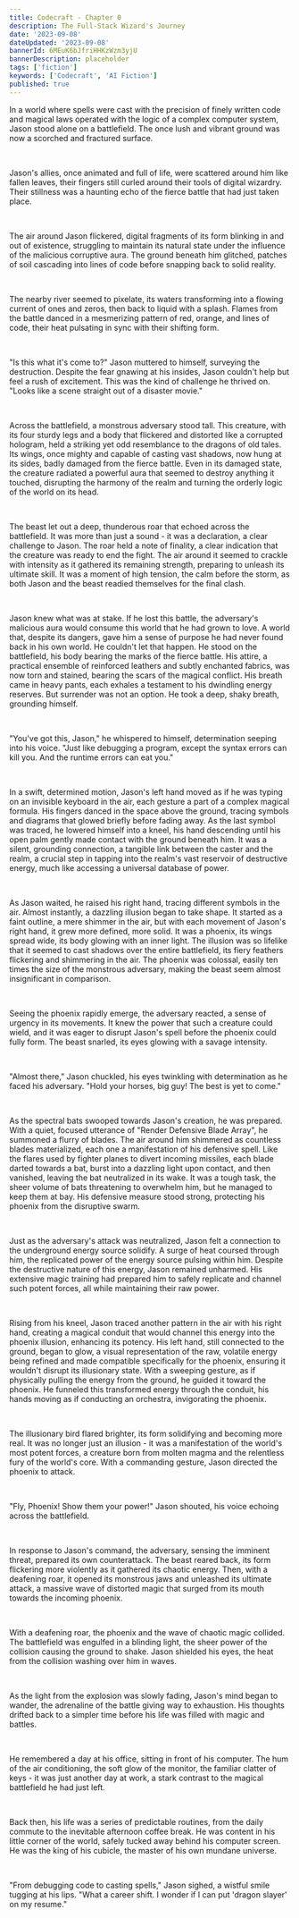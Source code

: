 ```yaml
---
title: Codecraft - Chapter 0
description: The Full-Stack Wizard's Journey
date: '2023-09-08'
dateUpdated: '2023-09-08'
bannerId: 6MEuK6bJfriHHKzWzm3yjU
bannerDescription: placeholder
tags: ['fiction']
keywords: ['Codecraft', 'AI Fiction']
published: true 
---
```



In a world where spells were cast with the precision of finely written code and magical laws operated with the logic of a complex computer system, Jason stood alone on a battlefield. The once lush and vibrant ground was now a scorched and fractured surface.

<br />

Jason's allies, once animated and full of life, were scattered around him like fallen leaves, their fingers still curled around their tools of digital wizardry. Their stillness was a haunting echo of the fierce battle that had just taken place.

<br />

The air around Jason flickered, digital fragments of its form blinking in and out of existence, struggling to maintain its natural state under the influence of the malicious corruptive aura. The ground beneath him glitched, patches of soil cascading into lines of code before snapping back to solid reality.

<br />

The nearby river seemed to pixelate, its waters transforming into a flowing current of ones and zeros, then back to liquid with a splash. Flames from the battle danced in a mesmerizing pattern of red, orange, and lines of code, their heat pulsating in sync with their shifting form.

<br />

"Is this what it's come to?" Jason muttered to himself, surveying the destruction. Despite the fear gnawing at his insides, Jason couldn't help but feel a rush of excitement. This was the kind of challenge he thrived on. "Looks like a scene straight out of a disaster movie."

<br />

Across the battlefield, a monstrous adversary stood tall. This creature, with its four sturdy legs and a body that flickered and distorted like a corrupted hologram, held a striking yet odd resemblance to the dragons of old tales. Its wings, once mighty and capable of casting vast shadows, now hung at its sides, badly damaged from the fierce battle. Even in its damaged state, the creature radiated a powerful aura that seemed to destroy anything it touched, disrupting the harmony of the realm and turning the orderly logic of the world on its head.

<br />

The beast let out a deep, thunderous roar that echoed across the battlefield. It was more than just a sound - it was a declaration, a clear challenge to Jason. The roar held a note of finality, a clear indication that the creature was ready to end the fight. The air around it seemed to crackle with intensity as it gathered its remaining strength, preparing to unleash its ultimate skill. It was a moment of high tension, the calm before the storm, as both Jason and the beast readied themselves for the final clash.

<br />

Jason knew what was at stake. If he lost this battle, the adversary's malicious aura would consume this world that he had grown to love. A world that, despite its dangers, gave him a sense of purpose he had never found back in his own world. He couldn't let that happen. He stood on the battlefield, his body bearing the marks of the fierce battle. His attire, a practical ensemble of reinforced leathers and subtly enchanted fabrics, was now torn and stained, bearing the scars of the magical conflict. His breath came in heavy pants, each exhales a testament to his dwindling energy reserves. But surrender was not an option. He took a deep, shaky breath, grounding himself.

<br />

"You've got this, Jason," he whispered to himself, determination seeping into his voice. "Just like debugging a program, except the syntax errors can kill you. And the runtime errors can eat you."

<br />

In a swift, determined motion, Jason's left hand moved as if he was typing on an invisible keyboard in the air, each gesture a part of a complex magical formula. His fingers danced in the space above the ground, tracing symbols and diagrams that glowed briefly before fading away. As the last symbol was traced, he lowered himself into a kneel, his hand descending until his open palm gently made contact with the ground beneath him. It was a silent, grounding connection, a tangible link between the caster and the realm, a crucial step in tapping into the realm's vast reservoir of destructive energy, much like accessing a universal database of power.

<br />

As Jason waited, he raised his right hand, tracing different symbols in the air. Almost instantly, a dazzling illusion began to take shape. It started as a faint outline, a mere shimmer in the air, but with each movement of Jason's right hand, it grew more defined, more solid. It was a phoenix, its wings spread wide, its body glowing with an inner light. The illusion was so lifelike that it seemed to cast shadows over the entire battlefield, its fiery feathers flickering and shimmering in the air. The phoenix was colossal, easily ten times the size of the monstrous adversary, making the beast seem almost insignificant in comparison.

<br />

Seeing the phoenix rapidly emerge, the adversary reacted, a sense of urgency in its movements. It knew the power that such a creature could wield, and it was eager to disrupt Jason's spell before the phoenix could fully form. The beast snarled, its eyes glowing with a savage intensity.

<br />

"Almost there," Jason chuckled, his eyes twinkling with determination as he faced his adversary. "Hold your horses, big guy! The best is yet to come."

<br />

As the spectral bats swooped towards Jason's creation, he was prepared. With a quiet, focused utterance of "Render Defensive Blade Array", he summoned a flurry of blades. The air around him shimmered as countless blades materialized, each one a manifestation of his defensive spell. Like the flares used by fighter planes to divert incoming missiles, each blade darted towards a bat, burst into a dazzling light upon contact, and then vanished, leaving the bat neutralized in its wake. It was a tough task, the sheer volume of bats threatening to overwhelm him, but he managed to keep them at bay. His defensive measure stood strong, protecting his phoenix from the disruptive swarm.

<br />

Just as the adversary's attack was neutralized, Jason felt a connection to the underground energy source solidify. A surge of heat coursed through him, the replicated power of the energy source pulsing within him. Despite the destructive nature of this energy, Jason remained unharmed. His extensive magic training had prepared him to safely replicate and channel such potent forces, all while maintaining their raw power.

<br />

Rising from his kneel, Jason traced another pattern in the air with his right hand, creating a magical conduit that would channel this energy into the phoenix illusion, enhancing its potency. His left hand, still connected to the ground, began to glow, a visual representation of the raw, volatile energy being refined and made compatible specifically for the phoenix, ensuring it wouldn't disrupt its illusionary state. With a sweeping gesture, as if physically pulling the energy from the ground, he guided it toward the phoenix. He funneled this transformed energy through the conduit, his hands moving as if conducting an orchestra, invigorating the phoenix.

<br />

The illusionary bird flared brighter, its form solidifying and becoming more real. It was no longer just an illusion - it was a manifestation of the world's most potent forces, a creature born from molten magma and the relentless fury of the world's core. With a commanding gesture, Jason directed the phoenix to attack.

<br />

"Fly, Phoenix! Show them your power!" Jason shouted, his voice echoing across the battlefield.

<br />

In response to Jason's command, the adversary, sensing the imminent threat, prepared its own counterattack. The beast reared back, its form flickering more violently as it gathered its chaotic energy. Then, with a deafening roar, it opened its monstrous jaws and unleashed its ultimate attack, a massive wave of distorted magic that surged from its mouth towards the incoming phoenix.

<br />

With a deafening roar, the phoenix and the wave of chaotic magic collided. The battlefield was engulfed in a blinding light, the sheer power of the collision causing the ground to shake. Jason shielded his eyes, the heat from the collision washing over him in waves.

<br />

As the light from the explosion was slowly fading, Jason's mind began to wander, the adrenaline of the battle giving way to exhaustion. His thoughts drifted back to a simpler time before his life was filled with magic and battles.

<br />

He remembered a day at his office, sitting in front of his computer. The hum of the air conditioning, the soft glow of the monitor, the familiar clatter of keys - it was just another day at work, a stark contrast to the magical battlefield he had just left.

<br />

Back then, his life was a series of predictable routines, from the daily commute to the inevitable afternoon coffee break. He was content in his little corner of the world, safely tucked away behind his computer screen. He was the king of his cubicle, the master of his own mundane universe.

<br />

"From debugging code to casting spells," Jason sighed, a wistful smile tugging at his lips. "What a career shift. I wonder if I can put 'dragon slayer' on my resume."
